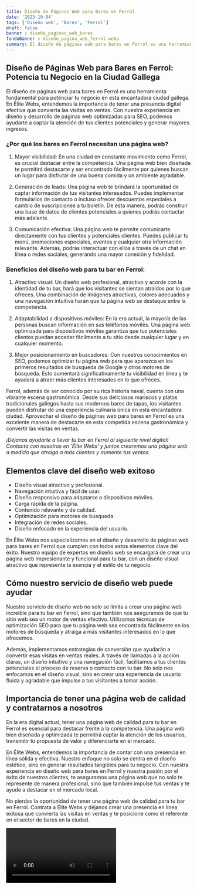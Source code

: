 ```yaml
---
title: Diseño de Páginas Web para Bares en Ferrol
date: '2023-10-04'
tags: ['Diseño web', 'Bares', 'Ferrol']
draft: false
banner : diseño_paginas_web_bares
fondoBanner : diseño_pagina_web_ferrol.webp
summary: El diseño de páginas web para bares en Ferrol es una herramienta fundamental para potenciar tu negocio en esta encantadora ciudad gallega. En Élite Webs, entendemos la importancia de tener una presencia digital efectiva que convierta las visitas en ventas. Con nuestra experiencia en diseño y desarrollo de páginas web optimizadas para SEO, podemos ayudarte a captar la atención de tus clientes potenciales y generar mayores ingresos.
---
```


## Diseño de Páginas Web para Bares en Ferrol: Potencia tu Negocio en la Ciudad Gallega

El diseño de páginas web para bares en Ferrol es una herramienta fundamental para potenciar tu negocio en esta encantadora ciudad gallega. En Élite Webs, entendemos la importancia de tener una presencia digital efectiva que convierta las visitas en ventas. Con nuestra experiencia en diseño y desarrollo de páginas web optimizadas para SEO, podemos ayudarte a captar la atención de tus clientes potenciales y generar mayores ingresos.

### ¿Por qué los bares en Ferrol necesitan una página web?

1. Mayor visibilidad: En una ciudad en constante movimiento como Ferrol, es crucial destacar entre la competencia. Una página web bien diseñada te permitirá destacarte y ser encontrado fácilmente por quienes buscan un lugar para disfrutar de una buena comida y un ambiente agradable.

2. Generación de leads: Una página web te brindará la oportunidad de captar información de tus visitantes interesados. Puedes implementar formularios de contacto o incluso ofrecer descuentos especiales a cambio de suscripciones a tu boletín. De esta manera, podrás construir una base de datos de clientes potenciales a quienes podrás contactar más adelante.

3. Comunicación efectiva: Una página web te permite comunicarte directamente con tus clientes y potenciales clientes. Puedes publicar tu menú, promociones especiales, eventos y cualquier otra información relevante. Además, podrás interactuar con ellos a través de un chat en línea o redes sociales, generando una mayor conexión y fidelidad.

### Beneficios del diseño web para tu bar en Ferrol:

1. Atractivo visual: Un diseño web profesional, atractivo y acorde con la identidad de tu bar, hará que los visitantes se sientan atraídos por lo que ofreces. Una combinación de imágenes atractivas, colores adecuados y una navegación intuitiva harán que tu página web se destaque entre la competencia.

2. Adaptabilidad a dispositivos móviles: En la era actual, la mayoría de las personas buscan información en sus teléfonos móviles. Una página web optimizada para dispositivos móviles garantiza que tus potenciales clientes puedan acceder fácilmente a tu sitio desde cualquier lugar y en cualquier momento.

3. Mejor posicionamiento en buscadores: Con nuestros conocimientos en SEO, podemos optimizar tu página web para que aparezca en los primeros resultados de búsqueda de Google y otros motores de búsqueda. Esto aumentará significativamente tu visibilidad en línea y te ayudará a atraer más clientes interesados en lo que ofreces.

Ferrol, además de ser conocido por su rica historia naval, cuenta con una vibrante escena gastronómica. Desde sus deliciosos mariscos y platos tradicionales gallegos hasta sus modernos bares de tapas, los visitantes pueden disfrutar de una experiencia culinaria única en esta encantadora ciudad. Aprovechar el diseño de páginas web para bares en Ferrol es una excelente manera de destacarte en esta competida escena gastronómica y convertir las visitas en ventas.

*¡Déjanos ayudarte a llevar tu bar en Ferrol al siguiente nivel digital! Contacta con nosotros en 'Élite Webs' y juntos crearemos una página web a medida que atraiga a más clientes y aumente tus ventas.*

<GifSeo />

<Cta />

## Elementos clave del diseño web exitoso

- Diseño visual atractivo y profesional.
- Navegación intuitiva y fácil de usar.
- Diseño responsivo para adaptarse a dispositivos móviles.
- Carga rápida de la página.
- Contenido relevante y de calidad.
- Optimización para motores de búsqueda.
- Integración de redes sociales.
- Diseño enfocado en la experiencia del usuario.

En Élite Webs nos especializamos en el diseño y desarrollo de páginas web para bares en Ferrol que cumplen con todos estos elementos clave del éxito. Nuestro equipo de expertos en diseño web se encargará de crear una página web impresionante y funcional para tu bar, con un diseño visual atractivo que represente la esencia y el estilo de tu negocio.

## Cómo nuestro servicio de diseño web puede ayudar

Nuestro servicio de diseño web no solo se limita a crear una página web increíble para tu bar en Ferrol, sino que también nos aseguramos de que tu sitio web sea un motor de ventas efectivo. Utilizamos técnicas de optimización SEO para que tu página web sea encontrada fácilmente en los motores de búsqueda y atraiga a más visitantes interesados en lo que ofrecemos.

Además, implementamos estrategias de conversión que ayudarán a convertir esas visitas en ventas reales. A través de llamadas a la acción claras, un diseño intuitivo y una navegación fácil, facilitamos a tus clientes potenciales el proceso de reserva o contacto con tu bar. No solo nos enfocamos en el diseño visual, sino en crear una experiencia de usuario fluida y agradable que impulse a tus visitantes a tomar acción.

## Importancia de tener una página web de calidad y contratarnos a nosotros

En la era digital actual, tener una página web de calidad para tu bar en Ferrol es esencial para destacar frente a la competencia. Una página web bien diseñada y optimizada te permitirá captar la atención de los usuarios, transmitir tu propuesta de valor y diferenciarte en el mercado.

En Élite Webs, entendemos la importancia de contar con una presencia en línea sólida y efectiva. Nuestro enfoque no solo se centra en el diseño estético, sino en generar resultados tangibles para tu negocio. Con nuestra experiencia en diseño web para bares en Ferrol y nuestra pasión por el éxito de nuestros clientes, te aseguramos una página web que no solo te represente de manera profesional, sino que también impulse tus ventas y te ayude a destacar en el mercado local.

No pierdas la oportunidad de tener una página web de calidad para tu bar en Ferrol. Contrata a Élite Webs y déjanos crear una presencia en línea exitosa que convierta las visitas en ventas y te posicione como el referente en el sector de bares en la ciudad.

<Video />

<CtaBot job='Bares' city='Ferrol'/>

<Gmaps query='Ferrol+españa+maps' />
